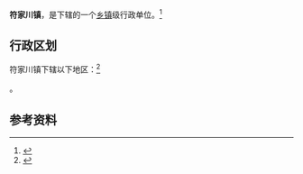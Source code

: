 {{中国乡级行政区|62/11/02/111/000}}

'''符家川镇'''，是{{PRC admin/fullname|62/11/02/111/000|3}}下辖的一个[[乡镇|乡镇]]级行政单位。<ref>{{PRC admin/ref sgc|{{PRC admin/parent|62/11/02/111/000}}}}</ref>

== 行政区划 ==

符家川镇下辖以下地区：<ref>{{PRC admin/ref sgc|62/11/02/111/000}}</ref>

{{PRC admin/children|62/11/02/111/000}}。

== 参考资料 ==

{{reflist}}

{{行政区划小作品}}
{{PRC admin/navcat|62/11/02/111/000}}